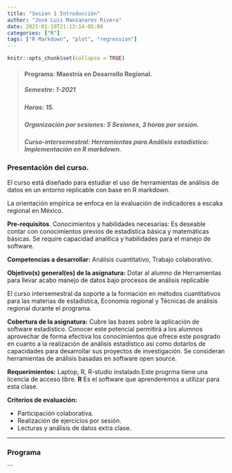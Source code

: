 ```yaml
---
title: "Sesion 1 Introducción"
author: "José Luis Manzanares Rivera"
date: 2021-01-10T21:13:14-05:00
categories: ["R"]
tags: ["R Markdown", "plot", "regression"]
---
```


```r
knitr::opts_chunk$set(collapse = TRUE)
```

> #### Programa: Maestría en Desarrollo Regional.
> ##### **Semestre:** 1-2021
> ##### **Horas:** 15. 
> ##### **Organización por sesiones:** 5 Sesiones, 3 horas por sesión. 
> ##### **Curso-intersemestral:** Herramientas para Análisis estadístico: Implementación en R markdown.

### Presentación del curso.

El curso está diseñado para estudiar el uso de herramientas de análisis de datos en un entorno replicable con base en R markdown.

La orientación empírica se enfoca en la evaluación de indicadores  a escaka regional en México.

**Pre-requisitos**. Conocimientos y habilidades necesarias:
Es deseable contar con conocimientos previos de estadística básica y matemáticas básicas.
Se require capacidad analítica y habilidades para el manejo de software.

**Competencias a desarrollar:** Análisis cuantitativo,
Trabajo colaborativo.

**Objetivo(s) general(es) de la asignatura:** Dotar al alumno de  Herramientas  para llevar acabo manejo de datos bajo procesos de análisis replicable 

El curso intersemestral da soporte a la formación en métodos cuantitativos para las materias de estadistica, Economía regional y Técnicas de análisis regional  durante el programa. 


**Cobertura de la asignatura:** Cubre las bases sobre la aplicación de software estadístico. Conocer este potencial permitirá a los alumnos aprovechar de forma efectiva los conocimientos que ofrece este posgrado en cuanto a la realización de análisis  estadístico así como dotarlos de capacidades para desarrollar sus proyectos de investigación. Se consideran herramientas de análisis basadas en  software open source.   



**Requerimientos:**  Laptop,  R, R-studio instalado.Este progrma tiene una licencia de acceso libre. 
**R** Es el software que aprenderemos a utilizar para esta clase. 

**Criterios de evaluación:**

+ Participación colaborativa. 
+ Realización de ejercicios por sesión.
+ Lecturas y análisis de datos extra clase.

*** 

### Programa

```